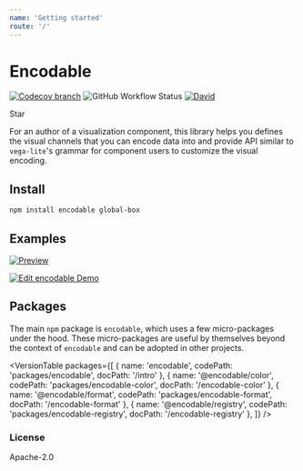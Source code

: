 ```yaml
---
name: 'Getting started'
route: '/'
---
```


# Encodable

[![Codecov branch](https://img.shields.io/codecov/c/github/kristw/encodable/master.svg?style=flat-square)](https://codecov.io/gh/kristw/encodable/branch/master)
![GitHub Workflow Status](https://img.shields.io/github/workflow/status/kristw/encodable/build-and-test-workflow?style=flat-square)
[![David](https://img.shields.io/david/dev/kristw/encodable.svg?style=flat-square)](https://david-dm.org/kristw/encodable?type=dev)


<div style={{ marginBottom: 16, marginTop: -20 }}>
  <GitHubButton href="https://github.com/kristw/encodable" data-icon="octicon-star" data-size="large" data-show-count="true" aria-label="Star Encodable on GitHub">Star</GitHubButton>
</div>

For an author of a visualization component, this library helps you defines the visual
channels that you can encode data into and provide API similar to `vega-lite`'s grammar for
component users to customize the visual encoding.

## Install

```sh
npm install encodable global-box
```

## Examples

[![Preview](https://raw.githubusercontent.com/kristw/encodable/master/images/preview.png)](./gallery)

[![Edit encodable Demo](https://codesandbox.io/static/img/play-codesandbox.svg)](https://codesandbox.io/s/encodable-demo-wvhj3?fontsize=14&hidenavigation=1&theme=dark)

## Packages

The main `npm` package is `encodable`, which uses a few micro-packages under the hood.
These micro-packages are useful by themselves beyond the context of `encodable` and can be adopted in other projects.


<VersionTable packages={[
  { name: 'encodable', codePath: 'packages/encodable', docPath: '/intro' },
  { name: '@encodable/color', codePath: 'packages/encodable-color', docPath: '/encodable-color' },
  { name: '@encodable/format', codePath: 'packages/encodable-format', docPath: '/encodable-format' },
  { name: '@encodable/registry', codePath: 'packages/encodable-registry', docPath: '/encodable-registry' },
]} />

### License

Apache-2.0
